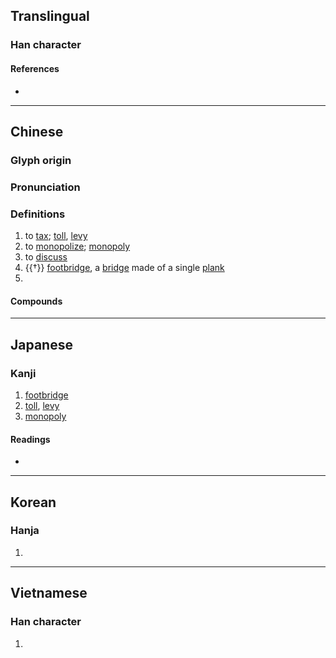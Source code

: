 {{character info}}
==Translingual==

===Han character===
{{Han char|rn=75|rad=木|as=10|sn=14|four=44914|canj=DOBG|ids=⿰木隺}}

====References====
* {{Han ref|kx=0544.270|dkj=15283|dj=0932.100|hdz=21270.120|uh=69B7|ud=27063|bh=BA65|bd=47717}}

----

==Chinese==
{{zh-forms|alt=搉, 攉, 㰌}}

===Glyph origin===
{{Han etym}}

===Pronunciation===
{{zh-pron
|m=què
|m-s=
|c=kok3,gok3
|c_note=kok3 — colloquial, originally only in {{zh-l|商搉}}, now common; gok3 — literary, obsolete
|c-t=
|g=
|h=pfs=
|j=
|mb=
|md=
|mn=
|mn-t=
|w=
|x=
|mc=y
|oc=y
|ma=
|cat=v,n
}}

===Definitions===
{{zh-hanzi}}

# to [[tax]]; [[toll]], [[levy]]
# to [[monopolize]]; [[monopoly]]
# to [[discuss]]
# {{†}} [[footbridge]], a [[bridge]] made of a single [[plank]]
# {{zh-alt form|確}}

====Compounds====
{{zh-der|利榷|商榷|官榷|拘榷|辜榷|酒榷|酤榷|揚榷|榷稅|榷鹽|榷茶|榷酤|榷貨|榷場}}

----

==Japanese==

===Kanji===
{{ja-kanji|grade=|rs=木10}}

# [[footbridge]]
# [[toll]], [[levy]]
# [[monopoly]]

====Readings====
* {{ja-readings|on=かく, こう, きょう}}

----

==Korean==

===Hanja===
{{ko-hanja|hangeul=교|eumhun=|rv=gyo|mr=kyo|y=kyo}}

# {{rfdef|ko|sort=木10}}

----

==Vietnamese==

===Han character===
{{vi-readings|reading=dác, các|rs=木10}}

# {{rfdef|vi|sort=木10}}